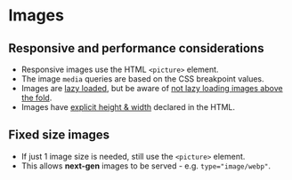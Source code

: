 
# Images

## Responsive and performance considerations
- Responsive images use the HTML `<picture>` element.
- The image `media` queries are based on the CSS breakpoint values.
- Images are [lazy loaded](https://developer.mozilla.org/en-US/docs/Web/Performance/Lazy_loading), but be aware of [not lazy loading images above the fold](https://web.dev/lazy-loading-best-practices/).
-  Images have [explicit height & width](https://www.smashingmagazine.com/2020/03/setting-height-width-images-important-again/) declared in the HTML.

<Preview>
    <Story id="components-images--responsive-image" />
</Preview>

## Fixed size images
- If just 1 image size is needed, still use the `<picture>` element.
- This allows **next-gen** images to be served - e.g. `type="image/webp"`.

<Preview>
    <Story id="components-images--fixed-size-image" />
</Preview>
